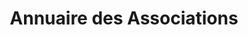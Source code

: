 ---
layout: ../../../layouts/AssoSort.astro
title: "Annuaire des Associations"
typeFilter: artistique
affiliationFilter: su
---